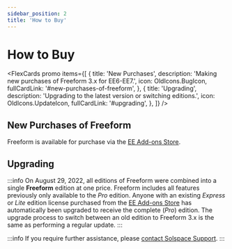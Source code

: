 ```yaml
---
sidebar_position: 2
title: 'How to Buy'
---
```



# How to Buy

<FlexCards
  promo
  items={[
    {
      title: 'New Purchases',
      description: 'Making new purchases of Freeform 3.x for EE6-EE7.',
      icon: OldIcons.BugIcon,
      fullCardLink: '#new-purchases-of-freeform',
    },
    {
      title: 'Upgrading',
      description: 'Upgrading to the latest version or switching editions.',
      icon: OldIcons.UpdateIcon,
      fullCardLink: '#upgrading',
    },
  ]}
/>

## New Purchases of Freeform

Freeform is available for purchase via the [EE Add-ons Store](https://expressionengine.com/add-ons).

<PrimaryButtonWithLink
  to="https://expressionengine.com/add-ons/freeform"
  label="Buy Freeform at the EE Add-ons Store"
/>

## Upgrading

:::info
On August 29, 2022, all editions of Freeform were combined into a single **Freeform** edition at one price. Freeform includes all features previously only available to the _Pro_ edition. Anyone with an existing _Express_ or _Lite_ edition license purchased from the [EE Add-ons Store](https://expressionengine.com/add-ons/freeform) has automatically been upgraded to receive the complete (_Pro_) edition. The upgrade process to switch between an old edition to Freeform 3.x is the same as performing a regular update.
:::

<PrimaryButtonWithLink
  to="https://expressionengine.com/add-ons/freeform"
  label="Visit my EE Add-ons Store Account"
/>

<PrimaryButtonWithLink
  to="https://expressionengine.com/add-ons/calendar"
  label="Buy Freeform at the EE Add-ons Store"
/>

:::info
If you require further assistance, please [contact Solspace Support](/support/).
:::
